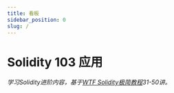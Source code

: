 ```yaml
---
title: 看板
sidebar_position: 0
slug: /
---
```


# Solidity 103 应用
*学习Solidity进阶内容，基于[WTF Solidity极简教程](https://github.com/AmazingAng/WTF-Solidity)31-50讲。*
